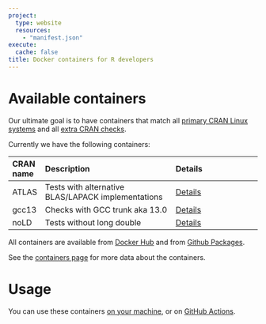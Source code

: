 ```yaml
---
project:
  type: website
  resources:
    - "manifest.json"
execute:
  cache: false
title: Docker containers for R developers
---
```



# Available containers

Our ultimate goal is to have containers that match all [primary CRAN Linux
systems](https://cran.r-project.org/web/checks/check_flavors.html) and all
[extra CRAN checks](https://cran.r-project.org/web/checks/check_issue_kinds.html).

Currently we have the following containers:

| CRAN name | Description                                        | Details                           |
|:----------|:---------------------------------------------------|:----------------------------------|
|ATLAS      | Tests with alternative BLAS/LAPACK implementations | [Details](containers.html#atlas)  |
|gcc13      | Checks with GCC trunk aka 13.0                     | [Details](containers.html#gcc-13) |
|noLD       | Tests without long double                          | [Details](containers.html$nold)   |

All containers are available from
[Docker Hub](https://hub.docker.com/u/rhub) and from
[Github Packages](https://github.com/orgs/r-hub/packages?repo_name=containers).

See the [containers page](containers.html) for more data about the
containers.

# Usage

You can use these containers [on your machine](local.html), or on
[GitHub Actions](gha.html).
